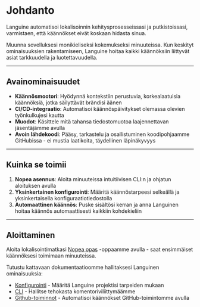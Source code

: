 # Johdanto

Languine automatisoi lokalisoinnin kehitysprosesseissasi ja putkistoissasi, varmistaen, että käännökset eivät koskaan hidasta sinua.

Muunna sovelluksesi monikieliseksi kokemukseksi minuuteissa. Kun keskityt ominaisuuksien rakentamiseen, Languine hoitaa kaikki käännöksiin liittyvät asiat tarkkuudella ja luotettavuudella.

---

## Avainominaisuudet

- **Käännösmootori**: Hyödynnä kontekstiin perustuvia, korkealaatuisia käännöksiä, jotka säilyttävät brändisi äänen
- **CI/CD-integraatio**: Automatisoi käännöspäivitykset olemassa olevien työnkulkujesi kautta
- **Muodot**: Käsittele mitä tahansa tiedostomuotoa laajennettavan jäsentäjämme avulla
- **Avoin lähdekoodi**: Pääsy, tarkastelu ja osallistuminen koodipohjaamme GitHubissa - ei mustia laatikoita, täydellinen läpinäkyvyys

---

## Kuinka se toimii

1. **Nopea asennus**: Aloita minuuteissa intuitiivisen CLI:n ja ohjatun aloituksen avulla
2. **Yksinkertainen konfigurointi**: Määritä käännöstarpeesi selkeällä ja yksinkertaisella konfiguraatiotiedostolla
3. **Automaattinen käännös**: Puske sisältösi kerran ja anna Languinen hoitaa käännös automaattisesti kaikkiin kohdekieliin

---

## Aloittaminen

Aloita lokalisointimatkasi [Nopea opas](/docs/quickstart) -oppaamme avulla - saat ensimmäiset käännöksesi toimimaan minuuteissa.

Tutustu kattavaan dokumentaatioomme hallitaksesi Languinen ominaisuuksia:

- [Konfigurointi](/docs/configuration) - Määritä Languine projektisi tarpeiden mukaan
- [CLI](/docs/cli) - Hallitse tehokasta komentoriviliittymäämme
- [Github-toiminnot](/docs/github-actions) - Automatisoi käännökset GitHub-toimintomme avulla
